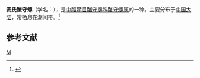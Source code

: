 {{Speciesbox 
| taxon = Cerithium naillaridi
| binomial_authority = (Crosse)
}}
'''麦氏蟹守螺'''（学名：''{{lang|la|Cerithium naillaridi}}''），是[[中腹足目|中腹足目]][[蟹守螺科|蟹守螺科]][[蟹守螺属|蟹守螺属]]的一种。主要分布于[[中国大陆|中国大陆]]，常栖息在潮间带。<ref>{{cite web|url=http://shell.sinica.edu.tw/chinese/shellbase_detail.php?science_no=5692|title=国际贝库：麦氏蟹守螺|publisher=台湾贝类资料库|accessdate=2009-08-11}}</ref>

== 参考文献 ==
{{reflist}}
{{taxonbar}}
[[Category:蟹守螺属|M]]